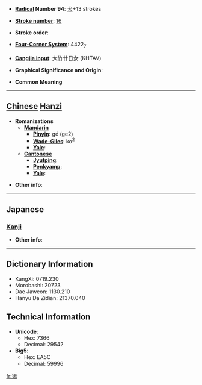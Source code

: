 * '''[[Wiktionary:Chinese radical index| Radical]] Number 94''': [[Wiktionary:Chinese radical index 犬|犬]]+13 strokes

* '''[[Wiktionary:Chinese total strokes index|Stroke number]]''': [[Wiktionary:Chinese total strokes index 16|16]]

* '''Stroke order''': 

* '''[[Wiktionary:Chinese four corner index|Four-Corner System]]''': 4422<sub>7</sub>

* '''[[Wiktionary:Chinese Cangjie index|Cangjie input]]''': 大竹廿日女 (KHTAV)

* '''Graphical Significance and Origin''': 

* '''Common Meaning'''

----

== [[Chinese]] [[Hanzi]] ==

* '''Romanizations'''
** '''[[Mandarin]]'''
*** '''[[Pinyin]]''': gé (ge2)
*** '''[[Wade-Giles]]''': ko<sup>2</sup>
*** '''[[Yale]]''': 
** '''[[Cantonese]]'''
*** '''[[Jyutping]]''':
*** '''[[Penkyamp]]''': 
*** '''[[Yale]]''': 

* '''Other info''': 

----

==Japanese==
===[[Kanji]]===
{{kanji|on readings=[[かつ]] (katsu), [[かち]] (kachi), [[りょう]] (ryō)|kun readings=[[おおかみ]] (ookami)}}

* '''Other info''':  

----

== Dictionary Information ==

* KangXi: 0719.230
* Morobashi: 20723
* Dae Jaweon: 1130.210
* Hanyu Da Zidian: 21370.040

== Technical Information ==

* '''Unicode''':
** Hex: 7366
** Decimal: 29542
* '''Big5''':
** Hex: EA5C
** Decimal: 59996

[[fr:獦]]